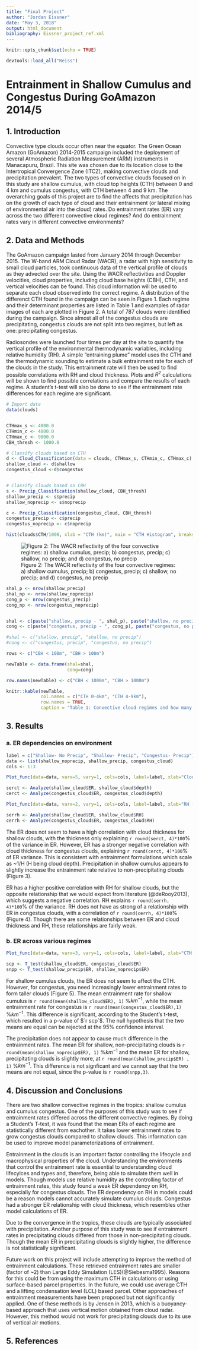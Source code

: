 ```yaml
---
title: "Final Project"
author: "Jordan Eissner"
date: "May 3, 2018"
output: html_document
bibliography: Eissner_project_ref.xml
---
```


```r
knitr::opts_chunk$set(echo = TRUE)

devtools::load_all("Reiss")
```

# Entrainment in Shallow Cumulus and Congestus During GoAmazon 2014/5

## 1. Introduction

Convective type clouds occur often near the equator. The Green Ocean Amazon (GoAmazon) 2014-2015 campaign included the deployment of several Atmospheric Radiation Measurement (ARM) instruments in Manacapuru, Brazil. This site was chosen due to its location close to the Intertropical Convergence Zone (ITCZ), making convective clouds and precipitation prevalent. The two types of convective clouds focused on in this study are shallow cumulus, with cloud top heights (CTH) between 0 and 4 km and cumulus congestus, with CTH between 4 and 9  km. The overarching goals of this project are to find the affects that precipitation has on the growth of each type of cloud and their entrainment (or lateral mixing of environmental air into the cloud) rates. Do entrainment rates (ER) vary across the two different convective cloud regimes? And do entrainment rates vary in different convective environments?  


## 2. Data and Methods

The GoAmazon campaign lasted from January 2014 through December 2015. The W-band ARM Cloud Radar (WACR), a radar with high sensitivity to small cloud particles, took continuous data of the vertical profile of clouds as they advected over the site. Using the WACR reflectivities and Doppler velocities, cloud properties, including cloud base heights (CBH), CTH, and vertical velocities can be found.  This cloud information will be used to separate each cloud observed into the correct regime. A distribution of the differenct CTH found in the campaign can be seen in Figure 1. Each regime and their determinant properties are listed in Table 1 and examples of radar images of each are plotted in Figure 2. A total of 787 clouds were identified during the campaign. Since almost all of the congestus clouds are precipitating, congestus clouds are not split into two regimes, but left as one: precipitating congestus. 
	
Radiosondes were launched four times per day at the site to quantify the vertical profile of the environmental thermodynamic variables, including relative humidity (RH). A simple "entraining plume" model uses the CTH and the thermodynamic sounding to estimate a bulk entrainment rate for each of the clouds in the study. This entrainment rate will then be used to find possible correlations with RH and cloud thickness. Plots and $R^2$ calculations will be shown to find possible correlations and compare the results of each regime. A student's t-test will also be done to see if the entrainment rate differences for each regime are significant. 


```r

# Import data
data(clouds)


CTHmax_s <- 4000.0
CTHmin_c <- 4000.0
CTHmax_c <- 9000.0
CBH_thresh <- 1000.0

# Classify clouds based on CTH
d <- Cloud_Classification(data = clouds, CTHmax_s, CTHmin_c, CTHmax_c) 
shallow_cloud <- d$shallow
congestus_cloud <-d$congestus


# Classify clouds based on CBH
s <- Precip_Classification(shallow_cloud, CBH_thresh)
shallow_precip <- s$precip
shallow_noprecip <- s$noprecip

c <- Precip_Classification(congestus_cloud, CBH_thresh)
congestus_precip <- c$precip
congestus_noprecip <- c$noprecip

```

```r
hist(clouds$CTH/1000, xlab = "CTH (km)", main = "CTH Histogram", breaks = 100)
```

![Figure 2: The WACR reflectivity of the four convective regimes: a) shallow cumulus, precip; b) congestus, precip; c) shallow, no precip; and d) congestus, no precip](RadarPlots.PNG)

```r

shal_p <- nrow(shallow_precip)
shal_np <- nrow(shallow_noprecip)
cong_p <- nrow(congestus_precip)
cong_np <- nrow(congestus_noprecip)


shal <- c(paste("shallow, precip - ", shal_p), paste("shallow, no precip - ", shal_np))
cong <- c(paste("congestus, precip - ", cong_p), paste("congestus, no precip - ", cong_np))

#shal <- c("shallow, precip", "shallow, no precip")
#cong <- c("congestus, precip", "congestus, no precip")

rows <- c("CBH < 100m", "CBH > 100m")

newTable <- data.frame(shal=shal,
                       cong=cong)

row.names(newTable) <- c("CBH < 1000m", "CBH > 1000m")

knitr::kable(newTable,
             col.names = c("CTH 0-4km", "CTH 4-9km"),
             row.names = TRUE,
             caption = "Table 1: Convective cloud regimes and how many of each occur during the campaign")


```


## 3. Results

### a. ER dependencies on environment

```r
label = c("Shallow- No Precip", "Shallow- Precip", "Congestus- Precip")
data <- list(shallow_noprecip, shallow_precip, congestus_cloud)
cols <- 1:3

Plot_func(data=data, varx=5, vary=1, cols=cols, label=label, xlab="Cloud Thickness (m)", ylab=expression(paste("ER (% km"^-1,")")), xlim=c(0,9000), ylim=c(0,200), main="ER vs Cloud Thickness")

serct <- Analyze(shallow_cloud$ER, shallow_cloud$depth)
cerct <- Analyze(congestus_cloud$ER, congestus_cloud$depth)

```

```r

Plot_func(data=data, varx=2, vary=1, cols=cols, label=label, xlab="RH (%)", ylab=expression(paste("ER (% km"^-1,")")), xlim=c(0,100), ylim=c(0,200), main="ER vs RH")

serrh <- Analyze(shallow_cloud$ER, shallow_cloud$RH)
cerrh <- Analyze(congestus_cloud$ER, congestus_cloud$RH)
```

The ER does not seem to have a high correlation with cloud thickness for shallow clouds, with the thickness only explaining `r round(serct, 4)*100`% of the variance in ER. However, ER has a stronger negative correlation with cloud thickness for congestus clouds, explaining `r round(cerct, 4)*100`% of ER variance. This is consistent with entrainment formulations which scale as ~1/H (H being cloud depth). Precipitation in shallow cumulus appears to slightly increase the entrainment rate relative to non-precipitating clouds (Figure 3). 

ER has a higher positive correlation with RH for shallow clouds, but the opposite relationship that we would expect from literature (@deRooy2013), which suggests a negative correlation. RH explains `r round(serrh, 4)*100`% of the variance. RH does not have as strong of a relationship with ER in congestus clouds, with a correlation of `r round(cerrh, 4)*100`% (Figure 4). Though there are some relationships between ER and cloud thickness and RH, these relationships are fairly weak. 

### b. ER across various regimes


```r

Plot_func(data=data, varx=3, vary=1, cols=cols, label=label, xlab="CTH (m)", ylab=expression(paste("ER (% km"^-1,")")), xlim=c(0,9000), ylim=c(0,200), main="ER vs CTH") 

scp <- T_test(shallow_cloud$ER, congestus_cloud$ER)
snpp <- T_test(shallow_precip$ER, shallow_noprecip$ER) 

```

For shallow cumulus clouds, the ER does not seem to affect the CTH. However, for congestus, you need increasingly lower entrainment rates to form taller clouds (Figure 5). The mean entrainment rate for shallow cumulus is `r round(mean(shallow_cloud$ER), 1)` %$km^{-1}$, while the mean entrainment rate for congestus is `r round(mean(congestus_cloud$ER),1)` %$km^{-1}$. This difference is significant, according to the Student's t-test, which resulted in a p-value of $`r scp`$. The null hypothesis that the two means are equal can be rejected at the 95% confidence interval. 

The precipitation does not appear to cause much difference in the entrainment rates. The mean ER for shallow, non-precipitating clouds is `r round(mean(shallow_noprecip$ER), 1)` %$km^{-1}$ and the mean ER for shallow, precipitating clouds is slightly more, at `r round(mean(shallow_precip$ER) , 1)` %$km^{-1}$. This difference is not signficant and we cannot say that the two means are not equal, since the p-value is `r round(snpp,3)`. 

## 4. Discussion and Conclusions 

There are two shallow convective regimes in the tropics: shallow cumulus and cumulus congestus. One of the purposes of this study was to see if entrainment rates differed across the different convective regimes. By doing a Student's T-test, it was found that the mean ERs of each regime are statistically different from eachother. It takes lower entrainment rates to grow congestus clouds compared to shallow clouds. This information can be used to improve model parameterizations of entrainment.     

Entrainment in the clouds is an important factor controlling the lifecycle and macrophysical properties of the cloud. Understanding the environments that control the entrainment rate is essential to understanding cloud lifecylces and types and, therefore, being able to simulate them well in models. Though models use relative humidity as the controlling factor of entrainment rates, this study found a weak ER dependency on RH, especially for congestus clouds. The ER dependency on RH in models could be a reason models cannot accurately simulate cumulus clouds. Congestus had a stronger ER relationship with cloud thickness, which resembles other model calculations of ER.  

Due to the convergence in the tropics, these clouds are typically associated with precipitation. Another purpose of this study was to see if entrainment rates in precipitating clouds differed from those in non-precipitating clouds. Though the mean ER in precipitating clouds is slightly higher, the difference is not statistically significant. 

Future work on this project will include attempting to improve the method of entrainment calculations. These retrieved entrainment rates are smaller (factor of ~2) than Large Eddy Simulation (LES)(@Siebesma1995). Reasons for this could be from using the maximum CTH in calculations or using surface-based parcel properties. In the future, we could use average CTH and a lifting condensation level (LCL) based parcel. Other approaches of entrainment measurements have been proposed but not significantly applied. One of these methods is by Jensen in 2013, which is a buoyancy-based approach that uses vertical motion obtained from cloud radar. However, this method would not work for precipitating clouds due to its use of vertical air motions. 

## 5. References 


